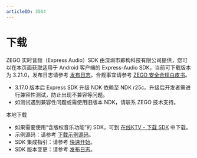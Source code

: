 ```yaml
---
articleID: 3564
---
```


# 下载

ZEGO 实时音频（Express Audio）SDK 由深圳市即构科技有限公司提供，您可以在本页面获取适用于 Android 客户端的 Express-Audio SDK，当前可下载版本为 3.21.0，发布日志请参考 [发布日志](!DownloadSDK/Release_Notes)，合规事宜请参考 [ZEGO 安全合规白皮书](/policies-and-agreements/zego-security-and-compliance-white-paper)。

<Warning title="注意">


- 3.17.0 版本后 Express SDK 升级 NDK 依赖至  NDK r25c。升级后开发者需进行兼容性测试，防止出现不兼容等问题。
- 如测试遇到兼容性问题或需使用旧版本 NDK，请联系 ZEGO 技术支持。

</Warning>



<Card title="Express-Audio SDK v3.21.0" href="https://storage.zego.im/rtc/ZegoExpressAudio/android/ZegoExpressAudio-android-shared-java.zip" target="_blank">
本地下载
</Card>   

<Note title="说明">

- 如果需要使用“含版权音乐功能”的 SDK，可到 [在线KTV - 下载 SDK](https://doc-zh.zego.im/article/15045) 中下载。
- 示例源码：请参考 [下载示例源码](!DownloadDemo/DownloadDemo)。
- SDK 集成指引：请参考 [快速开始](!Integration/SDK_Integration)。
- SDK 版本变更：请参考 [发布日志](!DownloadSDK/Release_Notes)。

</Note>




